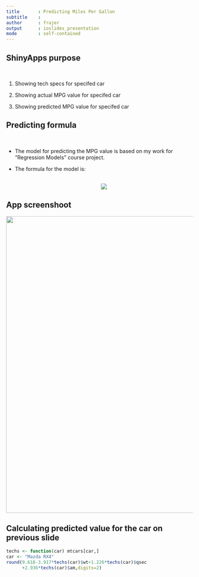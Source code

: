 ```yaml
---
title       : Predicting Miles Per Gallon
subtitle    : 
author      : frajer
output      : ioslides_presentation
mode        : self-contained
--- 
```


<style>

.title-slide hgroup > h1,
.title-slide hgroup > h2 {
    color:  #00BFFF;
}

slide.segue h2{
    color: #00BFFF;
}
slide:not(.segue) h2{
    color: #00BFFF;
}
</style>

## ShinyApps purpose
<br>

1. Showing tech specs for specifed car

2. Showing actual MPG value for specifed car

3. Showing predicted MPG value for specifed car


## Predicting formula
<br>

* The model for predicting the MPG value is based on my work for "Regression Models" course project.

* The formula for the model is: 
<div style='text-align: center;'>
    <br>
    <img src='model.png' />
</div>


## App screenshoot

<img src='app.png' width="800"/>



## Calculating predicted value for the car on previous slide

```r
techs <- function(car) mtcars[car,]
car <- "Mazda RX4"
round(9.618-3.917*techs(car)$wt+1.226*techs(car)$qsec
      +2.936*techs(car)$am,digits=2)
```

